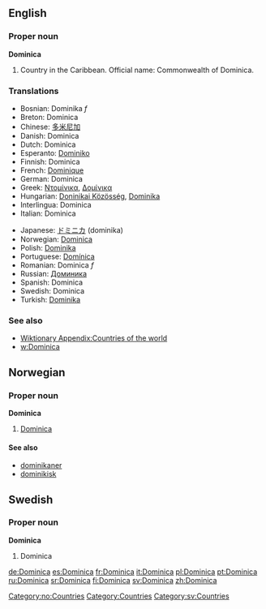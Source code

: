 ==English==
===Proper noun===
'''Dominica'''
# Country in the Caribbean. Official name: Commonwealth of Dominica.

===Translations===
{{top}}
*Bosnian: Dominika ''f''
*Breton: Dominica
*Chinese: [[多米尼加]]
*Danish: Dominica
*Dutch: Dominica
*Esperanto: [[Dominiko]]
*Finnish: Dominica
*French: [[Dominique]]
*German: Dominica
*Greek: [[Ντομίνικα]], [[Δομίνικα]]
*Hungarian: [[Doninikai Közösség]], [[Dominika]]
*Interlingua: Dominica
*Italian: Dominica
{{mid}}
*Japanese: [[ドミニカ]] (dominika)
*Norwegian: [[#Norwegian|Dominica]]
*Polish: [[Dominika]]
*Portuguese: [[Domínica]]
*Romanian: Dominica ''f''
*Russian: [[Доминика]]
*Spanish: Dominica
*Swedish: Dominica
*Turkish: [[Dominika]]
{{bottom}}

===See also===
*[[Wiktionary Appendix:Countries of the world]]
*[[w:Dominica]]

==Norwegian==
===Proper noun===
[[Category:no:Countries]]
'''Dominica'''
#[[#English|Dominica]]
====See also====
*[[dominikaner]]
*[[dominikisk]]

==Swedish==
===Proper noun===
'''Dominica'''

#Dominica

[[Category:Countries]]
[[Category:sv:Countries]]

[[de:Dominica]]
[[es:Dominica]]
[[fr:Dominica]]
[[it:Dominica]]
[[pl:Dominica]]
[[pt:Dominica]]
[[ru:Dominica]]
[[sr:Dominica]]
[[fi:Dominica]]
[[sv:Dominica]]
[[zh:Dominica]]